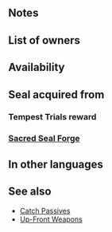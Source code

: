 {{Passive
|name=Atk/Spd Catch
|type=A
|exclusive=0
|canUseMove={{MoveList|Cavalry,Flying}}
|canUseWeapon={{WeaponList|All}}
|1effect=At start of combat, if foe's HP = 100% or if【Penalty】is active on foe, grants Atk/Spd+3 to unit during combat.<br><br>【Penalty】<br>All effects that last "on foe through its next action." Includes penalties inflicted by a skill like Panic or Threaten and negative status effects (preventing counterattacks, restricting movement, or the effects of a skill like Triangle Adept or Guard).
|timingID=1
|abilityID=267
|randomTimestamp=2021-03-26T07:00:00Z
|properties=random_owner
|1name=Atk/Spd Catch 1
|alt1name=Atk Spd Catch 1
|1tagid=SID_攻撃速さの機先1
|1required=-
|1cost=60
|1promotionRarity=4
|1promotionTier=1
|intID1=2454
|sort1=21000
|value1=2
|randomMinLv1=21
|randomMaxLv1=30
|2name=Atk/Spd Catch 2
|alt2name=Atk Spd Catch 2
|2tagid=SID_攻撃速さの機先2
|2effect=At start of combat, if foe’s HP = 100% or if【Penalty】is active on foe, grants Atk/Spd+4 to unit during combat.<br><br>【Penalty】<br>All effects that last "on foe through its next action." Includes penalties inflicted by a skill like Panic or Threaten and negative status effects (preventing counterattacks, restricting movement, or the effects of a skill like Triangle Adept or Guard).
|2required=Atk/Spd Catch 1
|2cost=120
|2promotionRarity=5
|2promotionTier=1
|intID2=2455
|sort2=21001
|value2=4
|randomMinLv2=26
|randomMaxLv2=35
|3name=Atk/Spd Catch 3
|alt3name=Atk Spd Catch 3
|3tagid=SID_攻撃速さの機先3
|3effect=At start of combat, if foe’s HP = 100% or if【Penalty】is active on foe, grants Atk/Spd+5 to unit during combat.<br><br>【Penalty】<br>All effects that last "on foe through its next action." Includes penalties inflicted by a skill like Panic or Threaten and negative status effects (preventing counterattacks, restricting movement, or the effects of a skill like Triangle Adept or Guard).
|3required=Atk/Spd Catch 2
|3cost=240
|3next=-
|intID3=2456
|sort3=21002
|value3=6
|randomMinLv3=31
|4name=Atk/Spd Catch 4
|alt4name=Atk Spd Catch 4
|4tagid=SID_攻撃速さの機先4
|4effect=At start of combat, if foe's HP = 100% or if【Penalty】is active on foe, grants Atk/Spd+7 to unit during combat. At start of combat, if foe's HP = 100% and【Penalty】is active on foe, grants an additional Atk/Spd+2 to unit during combat.<br><br>【Penalty】<br>All effects that last "on foe through its next action." Includes penalties inflicted by a skill like Panic or Threaten and negative status effects (preventing counterattacks, restricting movement, or the effects of a skill like Triangle Adept or Guard).
|4required=Atk/Spd Catch 3
|4cost=300
|intID4=2457
|sort4=21003
|value4=8
|randomMinLv4=36
}}
==Notes==
{{Temporary buffs}}
{{EffectfromPenalty}}
==List of owners==
{{Skill Hero List}}
{{NoInheritHeroes}}

==Availability==
{{PassiveFocusList}}
{{PassiveDistributionList}}
{{PassiveCombatManualList}}
==Seal acquired from==
===Tempest Trials reward===
{{Tempest Trials seal reward}}
===[[Sacred Seal Forge]]===
{{SealCosts
|seals=Atk/Spd Catch 1;Atk/Spd Catch 2;Atk/Spd Catch 3
|badgeColor=Scarlet
|costs1=20;100;20
|costs2=60;200;50
|costs3=400;1000;100
}}
==In other languages==
{{OtherLanguages
|english=Atk/Spd Catch
|japanese=攻撃速さの機先
|german=Agr./Ges.-Fang
|spanishEU=Captura Ata/Vel
|spanishLA=Presa Atq./Vel.
|french=Prise Atq/Vit
|italian=Cogli Att/Vel
|chineseTW=攻擊速度的先機
|portuguese=Captur. Atq.Vel.
}}
==See also==
{{See also skills|cond=(Description LIKE '%if foe_s HP =%grants Atk/Spd+%during combat%' OR Description LIKE '%if%penalty%active on foe%grants Atk/Spd+%during combat%') AND Exclusive='1'|columns=3}}
* [[Skill families#Catch|Catch Passives]]
* [[Skill families#Up-Front|Up-Front Weapons]]
{{Passives Navbox|A}}
{{Seals Navbox}}
